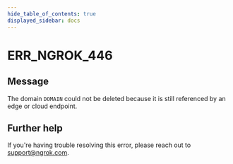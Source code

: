 ```yaml
---
hide_table_of_contents: true
displayed_sidebar: docs
---
```



# ERR_NGROK_446

## Message

The domain `DOMAIN` could not be deleted because it is still referenced by an edge or cloud endpoint.

<ErrorDetails error="err_ngrok_446" />

## Further help

If you're having trouble resolving this error, please reach out to [support@ngrok.com](mailto:support@ngrok.com?subject=Help%20with%20ERR_NGROK_446).
